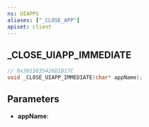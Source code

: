 ```yaml
---
ns: UIAPPS
aliases: ["_CLOSE_APP"]
apiset: client
---
```

## _CLOSE_UIAPP_IMMEDIATE

```c
// 0x3015635426D1B17C
void _CLOSE_UIAPP_IMMEDIATE(char* appName);
```


## Parameters
* **appName**: